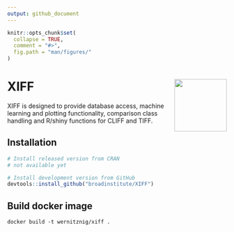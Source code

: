 ```yaml
---
output: github_document
---
```


<!-- README.md is generated from README.Rmd. Please edit that file -->

```r
knitr::opts_chunk$set(
  collapse = TRUE,
  comment = "#>",
  fig.path = "man/figures/"
)
```

# XIFF <img src="man/figures/logo.png" align="right" alt="" width="120" />

XIFF is designed to provide database access, machine learning and plotting functionality, 
comparison class handling and R/shiny functions for CLIFF and TIFF.

## Installation

::: .XIFF-release
```r
# Install released version from CRAN
# not available yet
```
:::

::: .XIFF-devel
```r
# Install development version from GitHub
devtools::install_github("broadinstitute/XIFF")
```
:::

## Build docker image
```
docker build -t wernitznig/xiff .
```
